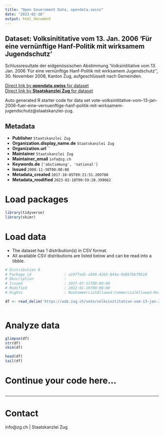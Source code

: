 ```yaml
---
title: "Open Government Data, opendata.swiss"
date: "2023-02-18"
output: html_document
---
```


## Dataset: Volksinititative vom 13. Jan. 2006  'Für eine vernünftige Hanf-Politik mit wirksamem Jugendschutz'

Schlussresultate der eidgenössischen Abstimmung 'Volksinititative vom 13. Jan. 2006  'Für eine vernünftige Hanf-Politik mit wirksamem Jugendschutz'', 30. November 2008, Kanton Zug, aufgeschlüsselt nach Gemeinden.

[Direct link by **opendata.swiss** for dataset](https://opendata.swiss/de/dataset/volksinititative-vom-13-jan-2006-fur-eine-vernunftige-hanf-politik-mit-wirksamem-jugendschutz)<br>
[Direct link by **Staatskanzlei Zug** for dataset](https://wab.zug.ch/vote/volksinititative-vom-13-jan-2006-fuer-eine-vernuenftige-hanf-politik-mit-wirksamem-jugendschutz/data)

Auto generated R starter code for data set vote-volksinititative-vom-13-jan-2006-fuer-eine-vernuenftige-hanf-politik-mit-wirksamem-jugendschutz@staatskanzlei-zug.

## Metadata

- **Publisher** `Staatskanzlei Zug`
- **Organization.display_name.de** `Staatskanzlei Zug`
- **Organization.url** ``
- **Maintainer** `Staatskanzlei Zug`
- **Maintainer_email** `info@zg.ch`
- **Keywords.de** `['abstimmung', 'national']`
- **Issued** `2008-11-30T00:00:00`
- **Metadata_created** `2017-10-05T09:21:51.209780`
- **Metadata_modified** `2023-02-18T00:59:28.399662`


# Load packages

```r

library(tidyverse)
library(skimr)

```

# Load data

-   The dataset has 1 distribution(s) in CSV format.
-   All available CSV distributions are listed below and can be read into a tibble.

```r

# Distribution 0
# Package_id               : a1977ad1-a590-42b5-844a-9d8b7bbf9b18
# Description              : 
# Issued                   : 2017-07-11T00:00:00
# Modified                 : 2022-01-19T00:00:00
# Rights                   : NonCommercialAllowed-CommercialAllowed-ReferenceRequired

df <- read_delim('https://wab.zug.ch/vote/volksinititative-vom-13-jan-2006-fuer-eine-vernuenftige-hanf-politik-mit-wirksamem-jugendschutz/data-csv')



```

# Analyze data

```r

glimpse(df)
str(df)
skim(df)

head(df)
tail(df)

```

# Continue your code here...

```r

```

------------------------------------------------------------------------

# Contact

info@zg.ch | Staatskanzlei Zug
